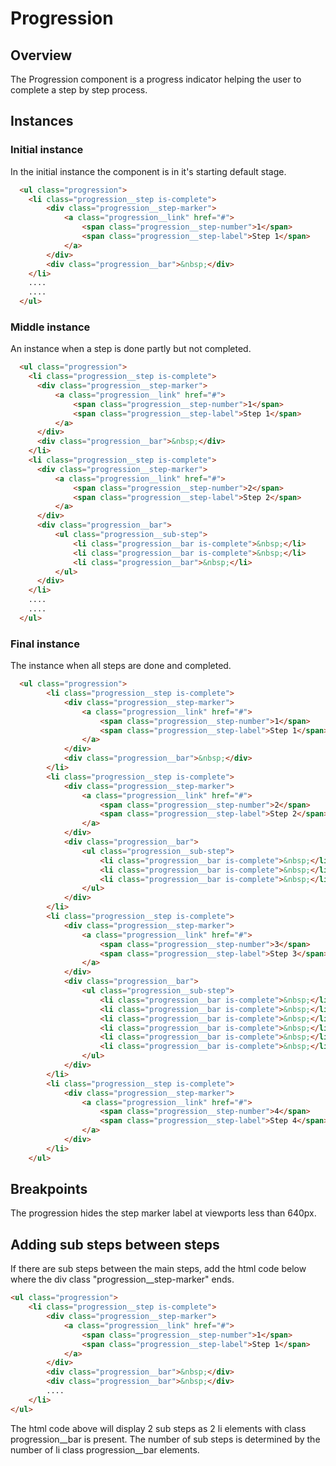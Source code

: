 
# Progression

## Overview

The Progression component is a progress indicator helping the user to complete a step by step process.

## Instances

### Initial instance

In the initial instance the component is in it's starting default stage.

<Preview withToolbar>
  <Story height="350px" id="components-progression--progression-initial" />
</Preview>

```html
  <ul class="progression">
    <li class="progression__step is-complete">
        <div class="progression__step-marker">
            <a class="progression__link" href="#">
                <span class="progression__step-number">1</span>
                <span class="progression__step-label">Step 1</span>
            </a>
        </div>
        <div class="progression__bar">&nbsp;</div>
    </li>
    ....
    ....
  </ul>
```

### Middle instance

An instance when a step is done partly but not completed.

<Preview withToolbar>
  <Story height="350px" id="components-progression--progression-middle" />
</Preview>

```html
  <ul class="progression">
    <li class="progression__step is-complete">
      <div class="progression__step-marker">
          <a class="progression__link" href="#">
              <span class="progression__step-number">1</span>
              <span class="progression__step-label">Step 1</span>
          </a>
      </div>
      <div class="progression__bar">&nbsp;</div>
    </li>
    <li class="progression__step is-complete">
      <div class="progression__step-marker">
          <a class="progression__link" href="#">
              <span class="progression__step-number">2</span>
              <span class="progression__step-label">Step 2</span>
          </a>
      </div>
      <div class="progression__bar">
          <ul class="progression__sub-step">
              <li class="progression__bar is-complete">&nbsp;</li>
              <li class="progression__bar is-complete">&nbsp;</li>
              <li class="progression__bar">&nbsp;</li>
          </ul>
      </div>
    </li>
    ....
    ....
  </ul>
```

### Final instance

The instance when all steps are done and completed.

<Preview withToolbar>
  <Story height="350px" id="components-progression--progression-final" />
</Preview>

```html
  <ul class="progression">
        <li class="progression__step is-complete">
            <div class="progression__step-marker">
                <a class="progression__link" href="#">
                    <span class="progression__step-number">1</span>
                    <span class="progression__step-label">Step 1</span>
                </a>
            </div>
            <div class="progression__bar">&nbsp;</div>
        </li>
        <li class="progression__step is-complete">
            <div class="progression__step-marker">
                <a class="progression__link" href="#">
                    <span class="progression__step-number">2</span>
                    <span class="progression__step-label">Step 2</span>
                </a>
            </div>
            <div class="progression__bar">
                <ul class="progression__sub-step">
                    <li class="progression__bar is-complete">&nbsp;</li>
                    <li class="progression__bar is-complete">&nbsp;</li>
                    <li class="progression__bar is-complete">&nbsp;</li>
                </ul>
            </div>
        </li>
        <li class="progression__step is-complete">
            <div class="progression__step-marker">
                <a class="progression__link" href="#">
                    <span class="progression__step-number">3</span>
                    <span class="progression__step-label">Step 3</span>
                </a>
            </div>
            <div class="progression__bar">
                <ul class="progression__sub-step">
                    <li class="progression__bar is-complete">&nbsp;</li>
                    <li class="progression__bar is-complete">&nbsp;</li>
                    <li class="progression__bar is-complete">&nbsp;</li>
                    <li class="progression__bar is-complete">&nbsp;</li>
                    <li class="progression__bar is-complete">&nbsp;</li>
                    <li class="progression__bar is-complete">&nbsp;</li>
                </ul>
            </div>
        </li>
        <li class="progression__step is-complete">
            <div class="progression__step-marker">
                <a class="progression__link" href="#">
                    <span class="progression__step-number">4</span>
                    <span class="progression__step-label">Step 4</span>
                </a>
            </div>
        </li>
    </ul>
```

## Breakpoints

The progression hides the step marker label at viewports less than 640px.

## Adding sub steps between steps

If there are sub steps between the main steps, add the html code below where the div class "progression&#95;&#95;step-marker" ends.

```html
<ul class="progression">
    <li class="progression__step is-complete">
        <div class="progression__step-marker">
            <a class="progression__link" href="#">
                <span class="progression__step-number">1</span>
                <span class="progression__step-label">Step 1</span>
            </a>
        </div>
        <div class="progression__bar">&nbsp;</div>
        <div class="progression__bar">&nbsp;</div>
        ....
    </li>
</ul>
```

The html code above will display 2 sub steps as 2 li elements with class progression&#95;&#95;bar is present. The number of sub steps is determined by the number of li class progression&#95;&#95;bar elements.